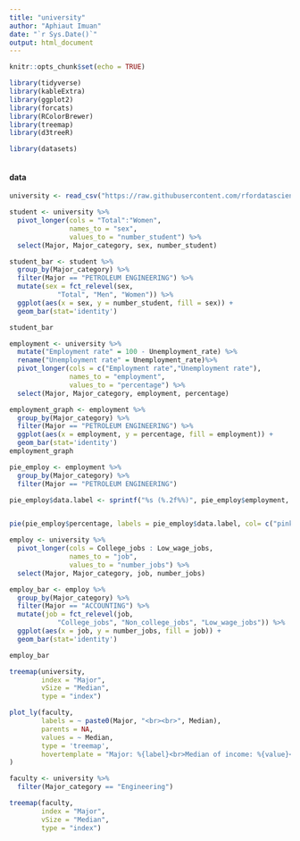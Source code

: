 ```yaml
---
title: "university"
author: "Aphiaut Imuan"
date: "`r Sys.Date()`"
output: html_document
---
```


```r
knitr::opts_chunk$set(echo = TRUE)
```

```r
library(tidyverse)
library(kableExtra)
library(ggplot2)
library(forcats)
library(RColorBrewer)
library(treemap)
library(d3treeR)
```

```r
library(datasets)
```

```r

```




#### data

```r
university <- read_csv("https://raw.githubusercontent.com/rfordatascience/tidytuesday/master/data/2018/2018-10-16/recent-grads.csv")
```

```r
student <- university %>%
  pivot_longer(cols = "Total":"Women",
               names_to = "sex",
               values_to = "number_student") %>%
  select(Major, Major_category, sex, number_student)
```


```r
student_bar <- student %>% 
  group_by(Major_category) %>%
  filter(Major == "PETROLEUM ENGINEERING") %>%
  mutate(sex = fct_relevel(sex, 
            "Total", "Men", "Women")) %>%
  ggplot(aes(x = sex, y = number_student, fill = sex)) + 
  geom_bar(stat='identity') 

student_bar
```

```r
employment <- university %>%
  mutate("Employment rate" = 100 - Unemployment_rate) %>%
  rename("Unemployment rate" = Unemployment_rate)%>%
  pivot_longer(cols = c("Employment rate","Unemployment rate"),
               names_to = "employment",
               values_to = "percentage") %>%
  select(Major, Major_category, employment, percentage)

```

```r
employment_graph <- employment %>%
  group_by(Major_category) %>%
  filter(Major == "PETROLEUM ENGINEERING") %>%
  ggplot(aes(x = employment, y = percentage, fill = employment)) + 
  geom_bar(stat='identity') 
employment_graph
```




```r
pie_employ <- employment %>%
  group_by(Major_category) %>%
  filter(Major == "PETROLEUM ENGINEERING") 

pie_employ$data.label <- sprintf("%s (%.2f%%)", pie_employ$employment, pie_employ$percentage)


pie(pie_employ$percentage, labels = pie_employ$data.label, col= c("pink","blue"))
```


```r
employ <- university %>%
  pivot_longer(cols = College_jobs : Low_wage_jobs,
               names_to = "job",
               values_to = "number_jobs") %>%
  select(Major, Major_category, job, number_jobs)
```


```r
employ_bar <- employ %>% 
  group_by(Major_category) %>%
  filter(Major == "ACCOUNTING") %>%
  mutate(job = fct_relevel(job, 
            "College_jobs", "Non_college_jobs", "Low_wage_jobs")) %>%
  ggplot(aes(x = job, y = number_jobs, fill = job)) + 
  geom_bar(stat='identity') 

employ_bar
```




```r
treemap(university,
        index = "Major",
        vSize = "Median",
        type = "index")
```

```r
plot_ly(faculty,
        labels = ~ paste0(Major, "<br><br>", Median),
        parents = NA,
        values = ~ Median,
        type = 'treemap',
        hovertemplate = "Major: %{label}<br>Median of income: %{value}<extra></extra>"
)
```




```r
faculty <- university %>%
  filter(Major_category == "Engineering")
```

```r
treemap(faculty,
        index = "Major",
        vSize = "Median",
        type = "index")
```


